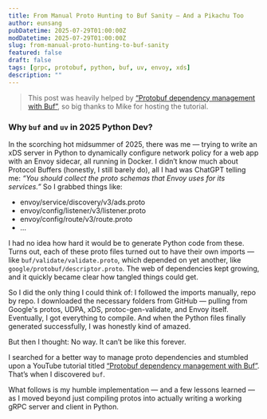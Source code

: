 ```yaml
---
title: From Manual Proto Hunting to Buf Sanity — And a Pikachu Too
author: eunsang
pubDatetime: 2025-07-29T01:00:00Z
modDatetime: 2025-07-29T01:00:00Z
slug: from-manual-proto-hunting-to-buf-sanity
featured: false
draft: false
tags: [grpc, protobuf, python, buf, uv, envoy, xds]
description: ""
---
```

> This post was heavily helped by [“Protobuf dependency management with Buf”](https://www.youtube.com/watch?v=OSdQlnoO0og), so big thanks to Mike for hosting the tutorial. 

### Why `buf` and `uv` in 2025 Python Dev?

In the scorching hot midsummer of 2025, there was me — trying to write an xDS server in Python to dynamically configure network policy for a web app with an Envoy sidecar, all running in Docker. I didn’t know much about Protocol Buffers (honestly, I still barely do), all I had was ChatGPT telling me: *“You should collect the proto schemas that Envoy uses for its services.”* So I grabbed things like:

* envoy/service/discovery/v3/ads.proto
* envoy/config/listener/v3/listener.proto
* envoy/config/route/v3/route.proto
* ... 

I had no idea how hard it would be to generate Python code from these. Turns out, each of these proto files turned out to have their own imports — like `buf/validate/validate.proto`, which depended on yet another, like `google/protobuf/descriptor.proto`. The web of dependencies kept growing, and it quickly became clear how tangled things could get.

So I did the only thing I could think of: I followed the imports manually, repo by repo. I downloaded the necessary folders from GitHub — pulling from Google's protos, UDPA, xDS, protoc-gen-validate, and Envoy itself. Eventually, I got everything to compile. And when the Python files finally generated successfully, I was honestly kind of amazed.

But then I thought: No way. It can’t be like this forever.

I searched for a better way to manage proto dependencies and stumbled upon a YouTube tutorial titled [“Protobuf dependency management with Buf”](https://www.youtube.com/watch?v=OSdQlnoO0og). That’s when I discovered `buf`.

What follows is my humble implementation — and a few lessons learned — as I moved beyond just compiling protos into actually writing a working gRPC server and client in Python. 
